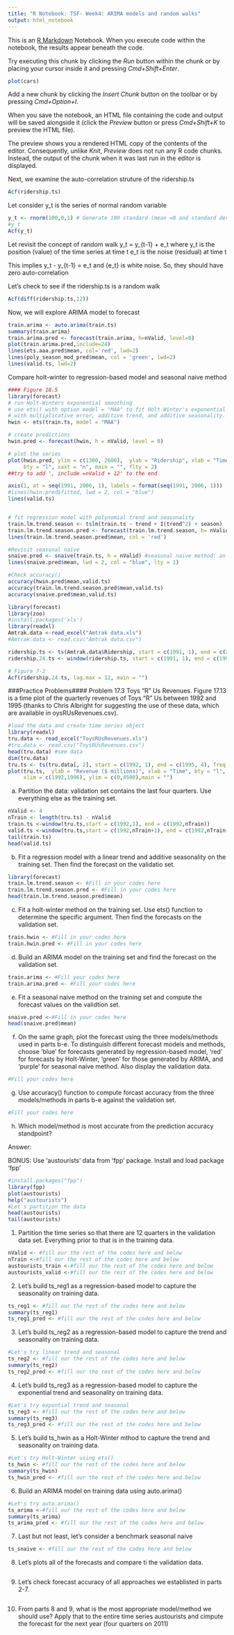 ```yaml
---
title: "R Notebook: TSF- Week4: ARIMA models and random walks"
output: html_notebook
---
```


This is an [R Markdown](http://rmarkdown.rstudio.com) Notebook. When you execute code within the notebook, the results appear beneath the code. 

Try executing this chunk by clicking the *Run* button within the chunk or by placing your cursor inside it and pressing *Cmd+Shift+Enter*. 

```r
plot(cars)
```

Add a new chunk by clicking the *Insert Chunk* button on the toolbar or by pressing *Cmd+Option+I*.

When you save the notebook, an HTML file containing the code and output will be saved alongside it (click the *Preview* button or press *Cmd+Shift+K* to preview the HTML file). 

The preview shows you a rendered HTML copy of the contents of the editor. Consequently, unlike *Knit*, *Preview* does not run any R code chunks. Instead, the output of the chunk when it was last run in the editor is displayed.

Next, we examine the auto-correlation struture of the ridership.ts
```r
Acf(ridership.ts)
```
Let consider y_t is the series of normal random variable
```r
y_t <- rnorm(100,0,1) # Generate 100 standard (mean =0 and standard deviation =1) normal random variables
#y_t
Acf(y_t)
```

Let revisit the concept of random walk
y_t = y_{t-1} + e_t
where y_t is the position (value) of the time series at time t
      e_t is the noise (residual) at time t 
      
This implies y_t - y_{t-1} = e_t
and {e_t} is white noise. So, they should have zero auto-correlation

Let's check to see if the ridership.ts is a random walk
```r
Acf(diff(ridership.ts,12))
```
Now, we will explore ARIMA model to forecast
```r
train.arima <- auto.arima(train.ts)
summary(train.arima)
train.arima.pred <- forecast(train.arima, h=nValid, level=0)
plot(train.arima.pred,include=24)
lines(ets.aaa.pred$mean, col='red', lwd=2)
lines(poly_season_mod_pred$mean, col = 'green', lwd=2)
lines(valid.ts, lwd=2)
```


Compare holt-winter to regression-based model and seasonal naive method
```r

#### Figure 18.5
library(forecast)
# run Holt-Winters exponential smoothing
# use ets() with option model = "MAA" to fit Holt-Winter's exponential smoothing 
# with multiplicative error, additive trend, and additive seasonality. 
hwin <- ets(train.ts, model = "MAA")

# create predictions
hwin.pred <- forecast(hwin, h = nValid, level = 0)

# plot the series
plot(hwin.pred, ylim = c(1300, 2600),  ylab = "Ridership", xlab = "Time", 
     bty = "l", xaxt = "n", main = "", flty = 2)
##try to add ', include =nValid + 12' to the end

axis(1, at = seq(1991, 2006, 1), labels = format(seq(1991, 2006, 1)))
#lines(hwin.pred$fitted, lwd = 2, col = "blue")
lines(valid.ts)


# fit regression model with polynomial trend and seasonality
train.lm.trend.season <- tslm(train.ts ~ trend + I(trend^2) + season)
train.lm.trend.season.pred <- forecast(train.lm.trend.season, h= nValid, level = 0)
lines(train.lm.trend.season.pred$mean, col = 'red')

#Revisit seasonal naive
snaive.pred <- snaive(train.ts, h = nValid) #seasonal naive method: an approach that uses the most recent period in the previous
lines(snaive.pred$mean, lwd = 2, col = "blue", lty = 1)

#Check accuracy()
accuracy(hwin.pred$mean,valid.ts)
accuracy(train.lm.trend.season.pred$mean,valid.ts)
accuracy(snaive.pred$mean,valid.ts)
```



```r
library(forecast)
library(zoo)
#install.packages('xls')
library(readxl)
Amtrak.data <-read_excel("Amtrak data.xls")
#Amtrak.data <- read.csv("Amtrak data.csv")

ridership.ts <- ts(Amtrak.data$Ridership, start = c(1991, 1), end = c(2004, 3), freq = 12)
ridership.24.ts <- window(ridership.ts, start = c(1991, 1), end = c(1991, 24))

# Figure 7-2
Acf(ridership.24.ts, lag.max = 12, main = "")


```



###Practice Problems####
Problem 17.3 Toys "R" Us Revenues. Figure 17.13 is a time plot of the 
quarterly revenues of Toys "R" Us between 1992 and 1995 (thanks to Chris 
Albright for suggesting the use of these data, which are available in
oysRUsRevenues.csv). 

```r
#load the data and create time series object
library(readxl)
tru.data <- read_excel("ToysRUsRevenues.xls")
#tru.data <- read.csv("ToysRUsRevenues.csv")
head(tru.data) #see data
dim(tru.data)
tru.ts <- ts(tru.data[, 2], start = c(1992, 1), end = c(1995, 4), freq = 4)
plot(tru.ts,  ylab = "Revenue ($ millions)", xlab = "Time", bty = "l", 
     xlim = c(1992,1996), ylim = c(0,4500),main = "")

```

a) Partition the data: validation set contains the last four quarters. Use everything else as the training set.  
```r
nValid <- 4
nTrain <- length(tru.ts) - nValid
train.ts <-window(tru.ts,start = c(1992,1), end = c(1992,nTrain))
valid.ts <-window(tru.ts,start = c(1992,nTrain+1), end = c(1992,nTrain+nValid))
tail(train.ts)
head(valid.ts)

```

b) Fit a regression model with a linear trend and additive seasonality on the training set. Then find the forecast on the validatio set.
```r
library(forecast)
train.lm.trend.season <- #Fill in your codes here
train.lm.trend.season.pred <- #Fill in your codes here
head(train.lm.trend.season.pred$mean)

```


c) Fit a holt-winter method on the training set. Use ets() function to determine the specific argument. Then find the forecasts on the validation set.
```r
train.hwin <- #Fill in your codes here
train.hwin.pred <- #Fill in your codes here
```

d) Build an ARIMA model on the training set and find the forecast on the validation set.
```r
train.arima <- #Fill your codes here
train.arima.pred <- #Fill your codes here  
```



e) Fit a seasonal naive method on the training set and compute the forecast values on the validtion set.
```r
snaive.pred <-#Fill in your codes here
head(snaive.pred$mean)

```


f) On the same graph, plot the forecast using the three models/methods used in parts b-e. To distinguish different forecast models and methods, choose 'blue' for forecasts generated by regression-based model, 'red' for forecasts by Holt-Winter, 'green' for those generated by ARIMA, and 'purple' for seasonal naive method. Also display the validation data. 
```r
#Fill your codes here
```

g) Use accuracy() function to compute forcast accuracy from the three models/methods in parts b-e against the validation set.
```r
#Fill your codes here

```


h) Which model/method is most accurate from the prediction accuracy standpoint?

Answer: 






BONUS:
Use 'austourists' data from 'fpp' package.
Install and load package 'fpp'
```r
#install.packages("fpp")
library(fpp)
plot(austourists)
help("austourists")
#Let's partition the data
head(austourists)
tail(austourists)
```
1. Partition the time series so that there are 12 quarters in the validation data set. Everything prior to that is in the training data. 
```r
nValid <- #fill our the rest of the codes here and below
nTrain <-#fill our the rest of the codes here and below
austourists_train <-#fill our the rest of the codes here and below
austourists_valid <-#fill our the rest of the codes here and below
```

2. Let's build ts_reg1 as a regression-based model to capture the seasonality on training  data.
```r
ts_reg1 <- #fill our the rest of the codes here and below
summary(ts_reg1)
ts_reg1_pred <- #fill our the rest of the codes here and below
```

3. Let's build ts_reg2 as a regression-based model to capture the trend and seasonality on training  data.
```r
#Let's try linear trend and seasonal
ts_reg2 <- #fill our the rest of the codes here and below
summary(ts_reg2)
ts_reg2_pred <- #fill our the rest of the codes here and below
```

4. Let's build ts_reg3 as a regression-based model to capture the exponential trend and seasonality on training  data.
```r
#Let's try expontial trend and seasonal
ts_reg3 <- #fill our the rest of the codes here and below
summary(ts_reg3)
ts_reg3_pred <- #fill our the rest of the codes here and below
```

5. Let's build ts_hwin as a Holt-Winter mthod to capture the trend and seasonality on training  data.
```r
#Let's try Holt-Winter using ets()
ts_hwin <- #fill our the rest of the codes here and below
summary(ts_hwin)
ts_hwin_pred <- #fill our the rest of the codes here and below
```

6. Build an ARIMA model on training data using auto.arima()
```r
#Let's try auto.arima()
ts_arima <-#fill our the rest of the codes here and below
summary(ts_arima)
ts_arima_pred <- #fill our the rest of the codes here and below
```
7. Last but not least, let's consider a benchmark seasonal naive
```r
ts_snaive <- #fill our the rest of the codes here and below
```

8. Let's plots all of the forecasts and compare ti the validation data.
```r

```


9. Let's check forecast accuracy of all approaches we establisted in parts 2-7.
```r


```

10. From parts 8 and 9, what is the most appropriate model/method we should use? Apply that to the entire time series austourists and cimpute the forecast for the next year (four quarters on 2011)
```r


```


